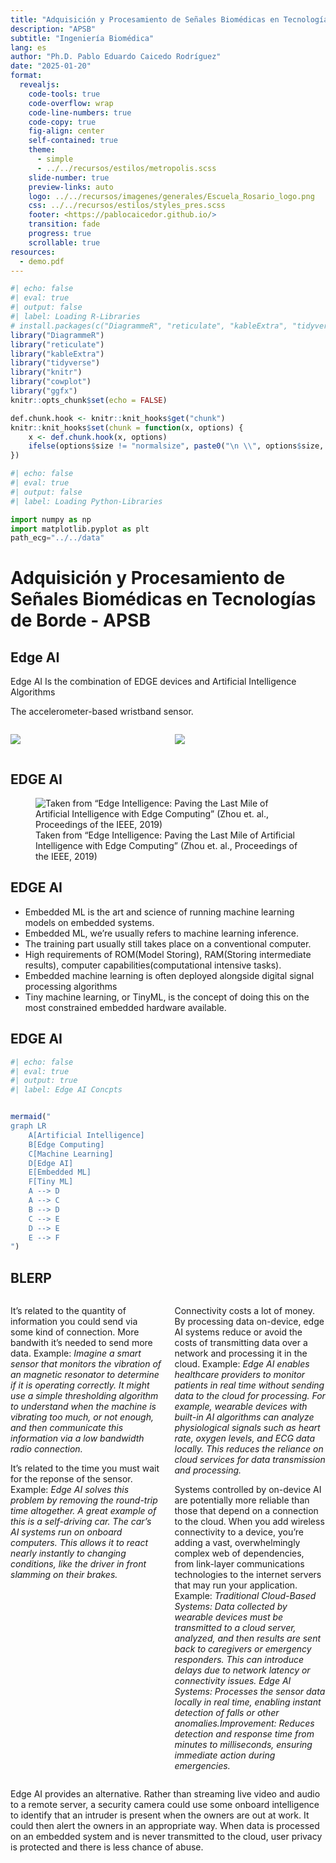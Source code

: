 ```yaml
---
title: "Adquisición y Procesamiento de Señales Biomédicas en Tecnologías de Borde"
description: "APSB"
subtitle: "Ingeniería Biomédica"
lang: es
author: "Ph.D. Pablo Eduardo Caicedo Rodríguez"
date: "2025-01-20"
format:
  revealjs: 
    code-tools: true
    code-overflow: wrap
    code-line-numbers: true
    code-copy: true
    fig-align: center
    self-contained: true
    theme: 
      - simple
      - ../../recursos/estilos/metropolis.scss
    slide-number: true
    preview-links: auto
    logo: ../../recursos/imagenes/generales/Escuela_Rosario_logo.png
    css: ../../recursos/estilos/styles_pres.scss
    footer: <https://pablocaicedor.github.io/>
    transition: fade
    progress: true
    scrollable: true
resources:
  - demo.pdf
---
```


```r
#| echo: false
#| eval: true
#| output: false
#| label: Loading R-Libraries
# install.packages(c("DiagrammeR", "reticulate", "kableExtra", "tidyverse", "knitr", "cowplot", "ggfx"))
library("DiagrammeR")
library("reticulate")
library("kableExtra")
library("tidyverse")
library("knitr")
library("cowplot")
library("ggfx")
knitr::opts_chunk$set(echo = FALSE)

def.chunk.hook <- knitr::knit_hooks$get("chunk")
knitr::knit_hooks$set(chunk = function(x, options) {
    x <- def.chunk.hook(x, options)
    ifelse(options$size != "normalsize", paste0("\n \\", options$size, "\n\n", x, "\n\n \\normalsize"), x)
})
```

```python
#| echo: false
#| eval: true
#| output: false
#| label: Loading Python-Libraries

import numpy as np
import matplotlib.pyplot as plt
path_ecg="../../data"

```

# Adquisición y Procesamiento de Señales Biomédicas en Tecnologías de Borde - APSB

## Edge AI

::: {.callout-note title="Definition"}
Edge AI Is the combination of EDGE devices and Artificial Intelligence Algorithms
:::

::: {.callout-note title="Example"}
The accelerometer-based wristband sensor.

:::: {.columns}

::: {.column width="45%"}


![](../../recursos/imagenes/Presentaciones/APSB/Image005.png)

:::

::: {.column width="45%"}


![](../../recursos/imagenes/Presentaciones/APSB/Image006.png)

:::
::::
:::

## EDGE AI

![Taken from “Edge Intelligence: Paving the Last Mile of Artificial Intelligence with Edge Computing” (Zhou et. al., Proceedings of the IEEE, 2019)](../../recursos/imagenes/Presentaciones/APSB/Image007.png)

## EDGE AI

::: {.callout-note title="Embedded ML"}

- Embedded ML is the art and science of running machine learning models on embedded systems.
- Embedded ML, we’re usually refers to machine learning inference.
- The training part usually still takes place on a conventional computer.
- High requirements of ROM(Model Storing), RAM(Storing intermediate results), computer capabilities(computational intensive tasks).
- Embedded machine learning is often deployed alongside digital signal processing algorithms
- Tiny machine learning, or TinyML, is the concept of doing this on the most constrained embedded hardware available.

:::

## EDGE AI

```r
#| echo: false
#| eval: true
#| output: true
#| label: Edge AI Concpts


mermaid("
graph LR
    A[Artificial Intelligence]
    B[Edge Computing]
    C[Machine Learning]
    D[Edge AI]
    E[Embedded ML]
    F[Tiny ML]
    A --> D
    A --> C
    B --> D
    C --> E
    D --> E
    E --> F
")

```

## BLERP

:::: {.columns}

::: {.column width="45%"}

::: {.callout-note title="Bandwith"}
It's related to the quantity of information you could send via some kind of connection. More bandwith it's needed to send more data. Example: *Imagine a smart sensor that monitors the vibration of an magnetic resonator to determine if it is operating correctly. It might use a simple thresholding algorithm to understand when the machine is vibrating too much, or not enough, and then communicate this information via a low bandwidth radio connection.*
:::

::: {.callout-note title="Latency"}
It's related to the time you must wait for the reponse of the sensor. Example: *Edge AI solves this problem by removing the round-trip time altogether. A great example of this is a self-driving car. The car’s AI systems run on onboard computers. This allows it to react nearly instantly to changing conditions, like the driver in front slamming on their brakes.*
:::

:::

::: {.column width="45%"}

::: {.callout-note title="Economy"}
Connectivity costs a lot of money. By processing data on-device, edge AI systems reduce or avoid the costs of transmitting data over a network and processing it in the cloud. Example: *Edge AI enables healthcare providers to monitor patients in real time without sending data to the cloud for processing. For example, wearable devices with built-in AI algorithms can analyze physiological signals such as heart rate, oxygen levels, and ECG data locally. This reduces the reliance on cloud services for data transmission and processing.*
:::

::: {.callout-note title="Reliability"}
Systems controlled by on-device AI are potentially more reliable than those that depend on a connection to the cloud. When you add wireless connectivity to a device, you’re adding a vast, overwhelmingly complex web of dependencies, from link-layer communications technologies to the internet servers that may run your application. Example: *Traditional Cloud-Based Systems: Data collected by wearable devices must be transmitted to a cloud server, analyzed, and then results are sent back to caregivers or emergency responders. This can introduce delays due to network latency or connectivity issues. Edge AI Systems: Processes the sensor data locally in real time, enabling instant detection of falls or other anomalies.Improvement: Reduces detection and response time from minutes to milliseconds, ensuring immediate action during emergencies.*
:::

:::
::::

::: {.callout-note title="Privacy"}
Edge AI provides an alternative. Rather than streaming live video and audio to a remote server, a security camera could use some onboard intelligence to identify that an intruder is present when the owners are out at work. It could then alert the owners in an appropriate way. When data is processed on an embedded system and is never transmitted to the cloud, user privacy is protected and there is less chance of abuse.
:::